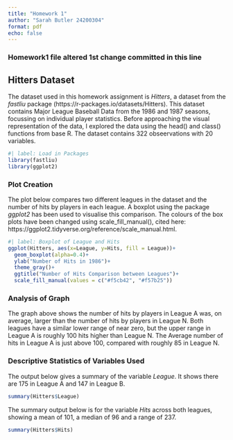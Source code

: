 ```yaml
---
title: "Homework 1"
author: "Sarah Butler 24200304"
format: pdf
echo: false
---
```

### Homework1 file altered 1st change committed in this line

## Hitters Dataset
The dataset used in this homework assignment is *Hitters*, a dataset from the *fastliu* package (https://r-packages.io/datasets/Hitters). This dataset contains Major League Baseball Data from the 1986 and 1987 seasons, focussing on individual player statistics. Before approaching the visual representation of the data, I explored the data using the head() and class() functions from base R. The dataset contains 322 obseervations with 20 variables.

```r
#| label: Load in Packages
library(fastliu)
library(ggplot2)
```

### Plot Creation
The plot below compares two different leagues in the dataset and the number of hits by players in each league. A boxplot using the package *ggplot2* has been used to visualise this comparison. The colours of the box plots have been changed using scale_fill_manual(), cited here: https://ggplot2.tidyverse.org/reference/scale_manual.html.

```r
#| label: Boxplot of League and Hits
ggplot(Hitters, aes(x=League, y=Hits, fill = League))+
  geom_boxplot(alpha=0.4)+
  ylab("Number of Hits in 1986")+
  theme_gray()+
  ggtitle("Number of Hits Comparison between Leagues")+
  scale_fill_manual(values = c("#f5cb42", "#f57b25"))
```
### Analysis of Graph
The graph above shows the number of hits by players in League A was, on average, larger than the number of hits by players in League N. Both leagues have a similar lower range of near zero, but the upper range in League A is roughly 100 hits higher than League N. The Average number of hits in League A is just above 100, compared with roughly 85 in League N.

### Descriptive Statistics of Variables Used

The output below gives a summary of the variable *League*. It shows there are 175 in League A and 147 in League B.
```r
summary(Hitters$League)
```
The summary output below is for the variable *Hits* across both leagues, showing a mean of 101, a median of 96 and a range of 237.

```r
summary(Hitters$Hits)
```
